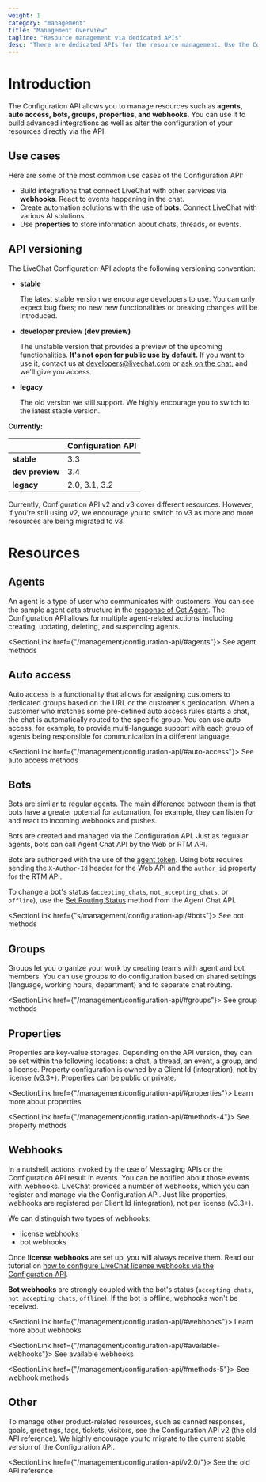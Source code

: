 ```yaml
---
weight: 1
category: "management"
title: "Management Overview"
tagline: "Resource management via dedicated APIs"
desc: "There are dedicated APIs for the resource management. Use the Configuration API to set up bot agents, webhooks, and properties."
---
```



# Introduction

The Configuration API allows you to manage resources such as **agents, auto access, bots, groups, properties, and webhooks**. You can use it to build advanced integrations as well as alter the configuration of your resources directly via the API.

## Use cases

Here are some of the most common use cases of the Configuration API:

- Build integrations that connect LiveChat with other services via **webhooks**. React to events happening in the chat.
- Create automation solutions with the use of **bots**. Connect LiveChat with various AI solutions.
- Use **properties** to store information about chats, threads, or events.

## API versioning

The LiveChat Configuration API adopts the following versioning convention:

- **stable**

  The latest stable version we encourage developers to use. You can only expect bug fixes; no new new functionalities or breaking changes will be introduced.

- **developer preview (dev preview)**

  The unstable version that provides a preview of the upcoming functionalities. **It's not open for public use by default.** If you want to use it, contact us at developers@livechat.com or <a href="#open-chat" onClick={openChatWindow}>ask on the chat</a>, and we'll give you access.

- **legacy**

  The old version we still support. We highly encourage you to switch to the latest stable version.

**Currently:**

|                 | Configuration API |
| --------------- | ----------------- |
| **stable**      | 3.3               |
| **dev preview** | 3.4               |
| **legacy**      | 2.0, 3.1, 3.2     |

<Warning>

Currently, Configuration API v2 and v3 cover different resources. However, if you're still using v2, we encourage you to switch to v3 as more and more resources are being migrated to v3.

</Warning>

# Resources

## Agents

An agent is a type of user who communicates with customers. You can see the sample agent data structure in the [response of Get Agent](/management/configuration-api/#get-agent). The Configuration API allows for multiple agent-related actions, including creating, updating, deleting, and suspending agents.

<SectionLink href={"/management/configuration-api/#agents"}>
  See agent methods
</SectionLink>

## Auto access

Auto access is a functionality that allows for assigning customers to dedicated groups based on the URL or the customer's geolocation. When a customer who matches some pre-defined auto access rules starts a chat, the chat is automatically routed to the specific group. You can use auto access, for example, to provide multi-language support with each group of agents being responsible for communication in a different language.

<SectionLink href={"/management/configuration-api/#auto-access"}>
  See auto access methods
</SectionLink>

## Bots

Bots are similar to regular agents. The main difference between them is that bots have a greater potental for automation, for example, they can listen for and react to incoming webhooks and pushes.

Bots are created and managed via the Configuration API. Just as regualar agents, bots can call Agent Chat API by the Web or RTM API.

Bots are authorized with the use of the [agent token](/authorization/authorizing-api-calls/#agent-authorization-flows). Using bots requires sending the `X-Author-Id` header for the Web API and the `author_id` property for the RTM API.

To change a bot's status (`accepting_chats`, `not_accepting_chats`, or `offline`), use the [Set Routing Status](/messaging/agent-chat-api/#set-routing-status) method from the Agent Chat API.

<SectionLink href={"s/management/configuration-api/#bots"}>
  See bot methods
</SectionLink>

## Groups

Groups let you organize your work by creating teams with agent and bot members. You can use groups to do configuration based on shared settings (language, working hours, department) and to separate chat routing.

<SectionLink href={"/management/configuration-api/#groups"}>
  See group methods
</SectionLink>

## Properties

Properties are key-value storages. Depending on the API version, they can be set within the following locations: a chat, a thread, an event, a group, and a license. Property configuration is owned by a Client Id (integration), not by license (v3.3+). Properties can be public or private.

<SectionLink href={"/management/configuration-api/#properties"}>
  Learn more about properties
</SectionLink>

<SectionLink href={"/management/configuration-api/#methods-4"}>
  See property methods
</SectionLink>

## Webhooks

In a nutshell, actions invoked by the use of Messaging APIs or the Configuration API result in events. You can be notified about those events with webhooks. LiveChat provides a number of webhooks, which you can register and manage via the Configuration API. Just like properties, webhooks are registered per Client Id (integration), not per license (v3.3+).

We can distinguish two types of webhooks:

- license webhooks
- bot webhooks

Once **license webhooks** are set up, you will always receive them. Read our tutorial on <a href="https://developers.livechat.com/updates/setting-up-webhooks-with-livechat-api/" target="_blank">how to configure LiveChat license webhooks via the Configuration API</a>.

**Bot webhooks** are strongly coupled with the bot's status (`accepting chats`, `not accepting chats`, `offline`). If the bot is offline, webhooks won't be received.

<SectionLink href={"/management/configuration-api/#webhooks"}>
  Learn more about webhooks
</SectionLink>

<SectionLink href={"/management/configuration-api/#available-webhooks"}>
  See available webhooks
</SectionLink>

<SectionLink href={"/management/configuration-api/#methods-5"}>
  See webhook methods
</SectionLink>

## Other

To manage other product-related resources, such as canned responses, goals, greetings, tags, tickets, visitors, see the Configuration API v2 (the old API reference). We highly encourage you to migrate to the current stable version of the Configuration API.

<SectionLink href={"/management/configuration-api/v2.0/"}>
  See the old API reference
</SectionLink>
